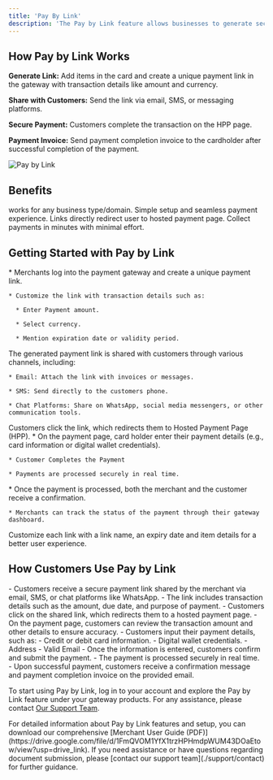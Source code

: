 ```yaml
---
title: 'Pay By Link'
description: 'The Pay by Link feature allows businesses to generate secure payment links and share them via email, SMS, or chat. It is an efficient solution for collecting payments without the need for a complete online storefront.'
---
```


## **How Pay by Link Works**

**Generate Link:** Add items in the card and create a unique payment link in the gateway with transaction details like amount and currency.

**Share with Customers:** Send the link via email, SMS, or messaging platforms.

**Secure Payment:** Customers complete the transaction on the HPP page.

**Payment Invoice:** Send payment completion invoice to the cardholder after successful completion of the payment.

![Pay by Link](/images/flows-PBL.svg)

## **Benefits**

<CardGroup>
  <Card title="Flexibility" icon="shuffle">
    works for any business type/domain.
  </Card>

  <Card title="Ease of Use" icon="mobile">
    Simple setup and seamless payment experience.
  </Card>

  <Card title="Security" icon="shield-check">
    Links directly redirect user to hosted payment page.
  </Card>

  <Card title="Quick Payments" icon="cart-shopping-fast">
    Collect payments in minutes with minimal effort.
  </Card>
</CardGroup>

## **Getting Started with Pay by Link**

<Steps>
  <Step title="Generate the Payment Link">
    * Merchants log into the payment gateway and create a unique payment link.

    * Customize the link with transaction details such as:

      * Enter Payment amount.

      * Select currency.

      * Mention expiration date or validity period.
  </Step>

  <Step title="Share the Link with Customers">
    The generated payment link is shared with customers through various channels, including:

    * Email: Attach the link with invoices or messages.

    * SMS: Send directly to the customers phone.

    * Chat Platforms: Share on WhatsApp, social media messengers, or other communication tools.
  </Step>

  <Step title="Customer Accesses the Link">
    Customers click the link, which redirects them to Hosted Payment Page (HPP).
  </Step>

  <Step title="Customer Completes the Payment">
    * On the payment page, card holder enter their payment details (e.g., card information or digital wallet credentials).

    * Customer Completes the Payment

    * Payments are processed securely in real time.
  </Step>

  <Step title="Transaction Confirmation">
    * Once the payment is processed, both the merchant and the customer receive a confirmation.

    * Merchants can track the status of the payment through their gateway dashboard.
  </Step>
</Steps>

<Tip>Customize each link with a link name, an expiry date and item details for a better user experience.</Tip>

## **How Customers Use Pay by Link**
<Steps>
  
  <Step title="Receive the Payment Link">
     - Customers receive a secure payment link shared by the merchant via email, SMS, or chat platforms like WhatsApp.  
   - The link includes transaction details such as the amount, due date, and purpose of payment. 
  </Step>
  
 <Step title="Click the Link">
    - Customers click on the shared link, which redirects them to a hosted payment page.  
  </Step>

<Step title="Review Transaction Details">
    - On the payment page, customers can review the transaction amount and other details to ensure accuracy.
  </Step>

<Step title="Enter Payment Information">
    - Customers input their payment details, such as:  
     - Credit or debit card information.  
     - Digital wallet credentials.  
     - Address
     - Valid Email 
  </Step>

<Step title="Complete the Payment">
   - Once the information is entered, customers confirm and submit the payment.  
   - The payment is processed securely in real time.  

  </Step>

<Step title="Receive Confirmation">
    - Upon successful payment, customers receive a confirmation message  and payment completion invoice on the provided email.
  </Step>
  
</Steps>

To start using Pay by Link, log in to your account and explore the Pay by Link feature under your gateway products. For any assistance, please contact [Our Support Team](/support/contact).

<Note>
  For detailed information about Pay by Link features and setup, you can download our comprehensive [Merchant User Guide (PDF)](https://drive.google.com/file/d/1FmQVOM1YfX1trzHPHmdpWUM43DOaEtow/view?usp=drive_link).
</Note>

<Card title="Need Assistance?" icon="life-ring" href="/support/contact">
  If you need assistance or have questions regarding document submission, please [contact our support team](./support/contact) for further guidance.
</Card>